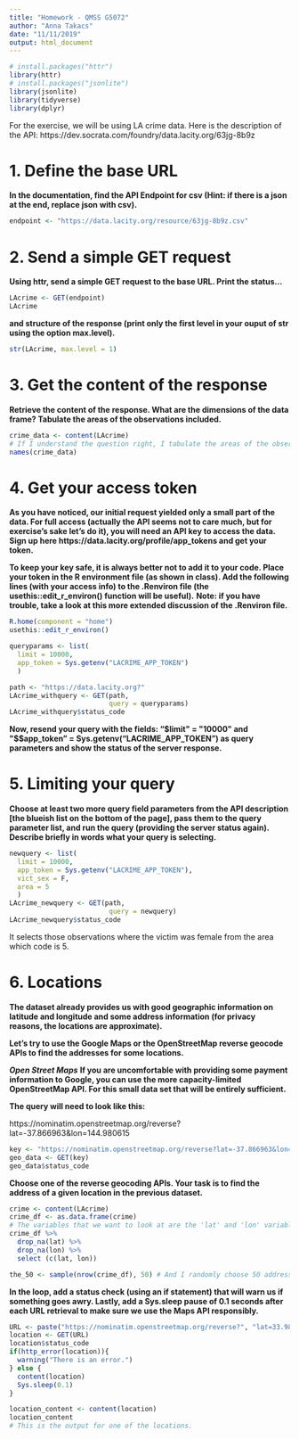 ```yaml
---
title: "Homework - QMSS G5072"
author: "Anna Takacs"
date: "11/11/2019"
output: html_document
---
```


```r
# install.packages("httr")
library(httr)
# install.packages("jsonlite")
library(jsonlite)
library(tidyverse)
library(dplyr)
```

For the exercise, we will be using LA crime data. Here is the description of the API: https://dev.socrata.com/foundry/data.lacity.org/63jg-8b9z 

# 1. Define the base URL

__In the documentation, find the API Endpoint for csv (Hint: if there is a json at the end, replace json with csv).__
```r
endpoint <- "https://data.lacity.org/resource/63jg-8b9z.csv"
```

# 2. Send a simple GET request

__Using httr, send a simple GET request to the base URL. Print the status...__

```r
LAcrime <- GET(endpoint)
LAcrime
```

__and structure of the response (print only the first level in your ouput of str using the option max.level).__
```r
str(LAcrime, max.level = 1)
```

# 3. Get the content of the response

__Retrieve the content of the response. What are the dimensions of the data frame? Tabulate the areas of the observations included.__
```r
crime_data <- content(LAcrime)
# If I understand the question right, I tabulate the areas of the observations included.
names(crime_data)
```

# 4. Get your access token

__As you have noticed, our initial request yielded only a small part of the data. For full access (actually the API seems not to care much, but for exercise’s sake let’s do it), you will need an API key to access the data. Sign up here https://data.lacity.org/profile/app_tokens and get your token.__

__To keep your key safe, it is always better not to add it to your code. Place your token in the R environment file (as shown in class). Add the following lines (with your access info) to the .Renviron file (the usethis::edit_r_environ() function will be useful).__
__Note: if you have trouble, take a look at this more extended discussion of the .Renviron file.__
```r
R.home(component = "home")
usethis::edit_r_environ()
```

```r
queryparams <- list(
  limit = 10000,
  app_token = Sys.getenv("LACRIME_APP_TOKEN")
  )
```

```r
path <- "https://data.lacity.org?"
LAcrime_withquery <- GET(path, 
                         query = queryparams)
LAcrime_withquery$status_code
```
__Now, resend your query with the fields: "$limit" = "10000" and "$$app_token" = Sys.getenv("LACRIME_APP_TOKEN") as query parameters and show the status of the server response.__

# 5. Limiting your query

__Choose at least two more query field parameters from the API description [the blueish list on the bottom of the page], pass them to the query parameter list, and run the query (providing the server status again). Describe briefly in words what your query is selecting.__

```r
newquery <- list(
  limit = 10000,
  app_token = Sys.getenv("LACRIME_APP_TOKEN"), 
  vict_sex = F,
  area = 5
  )
LAcrime_newquery <- GET(path, 
                         query = newquery)
LAcrime_newquery$status_code
```
It selects those observations where the victim was female from the area which code is 5. 

# 6. Locations

__The dataset already provides us with good geographic information on latitude and longitude and some address information (for privacy reasons, the locations are approximate).__

__Let’s try to use the Google Maps or the OpenStreetMap reverse geocode APIs to find the addresses for some locations.__

___Open Street Maps___
__If you are uncomfortable with providing some payment information to Google, you can use the more capacity-limited OpenStreetMap API. For this small data set that will be entirely sufficient.__

__The query will need to look like this:__

https://nominatim.openstreetmap.org/reverse?lat=-37.866963&lon=144.980615

```r
key <- "https://nominatim.openstreetmap.org/reverse?lat=-37.866963&lon=144.980615"
geo_data <- GET(key)
geo_data$status_code
```

__Choose one of the reverse geocoding APIs. Your task is to find the address of a given location in the previous dataset.__

```r
crime <- content(LAcrime)
crime_df <- as.data.frame(crime)
# The variables that we want to look at are the 'lat' and 'lon' variables. And thus, I will filter for rows where those variables take on values and drop those that are NAs.
crime_df %>% 
  drop_na(lat) %>%
  drop_na(lon) %>%
  select (c(lat, lon))
```

```r
the_50 <- sample(nrow(crime_df), 50) # And I randomly choose 50 addresses from my dataframe. 
```


__In the loop, add a status check (using an if statement) that will warn us if something goes awry. Lastly, add a Sys.sleep pause of 0.1 seconds after each URL retrieval to make sure we use the Maps API responsibly.__

```r
URL <- paste("https://nominatim.openstreetmap.org/reverse?", "lat=33.9825", "&", "lon=-118.2695" , sep = "")
location <- GET(URL)
location$status_code
if(http_error(location)){
  warning("There is an error.")
} else {
  content(location)
  Sys.sleep(0.1)
}

location_content <- content(location)
location_content
# This is the output for one of the locations. 
```


